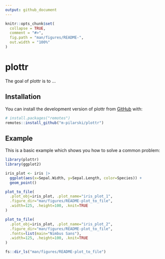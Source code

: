 ```yaml
---
output: github_document
---
```


<!-- README.md is generated from README.Rmd. Please edit that file -->

```r
knitr::opts_chunk$set(
  collapse = TRUE,
  comment = "#>",
  fig.path = "man/figures/README-",
  out.width = "100%"
)
```

# plottr

<!-- badges: start -->
<!-- badges: end -->

The goal of plottr is to ...

## Installation

You can install the development version of plottr from [GitHub](https://github.com/) with:

``` r
# install.packages("remotes")
remotes::install_github("m-pilarski/plottr")
```

## Example

This is a basic example which shows you how to solve a common problem:

```r
library(plottr)
library(ggplot2)

iris_plot <- iris |> 
  ggplot(aes(x=Sepal.Width, y=Sepal.Length, color=Species)) + 
  geom_point()

plot_to_file(
  .plot_obj=iris_plot, .plot_name="iris_plot_1", 
  .figure_dir="man/figures/README-plot_to_file", 
  .width=125, .height=100, .knit=TRUE
)
```
```r
plot_to_file(
  .plot_obj=iris_plot, .plot_name="iris_plot_2", 
  .figure_dir="man/figures/README-plot_to_file", 
  .fonts=list(main="Nimbus Sans"),
  .width=125, .height=100, .knit=TRUE
)
```
```r
fs::dir_ls("man/figures/README-plot_to_file")
```
